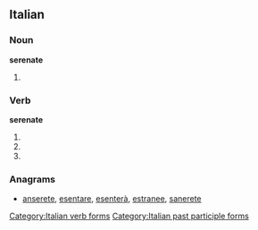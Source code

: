 ==Italian==

===Noun===
'''serenate''' {{f}}

# {{plural of|serenata|lang=it}}

===Verb===
'''serenate'''

# {{conjugation of|serenare||2|p|pres|ind|lang=it}}
# {{conjugation of|serenare||2|p|imp|lang=it}}
# {{form of|[[feminine|Feminine]] plural|serenato}}

===Anagrams===
* [[anserete#Italian|anserete]], [[esentare#Italian|esentare]], [[esenterà#Italian|esenterà]], [[estranee#Italian|estranee]], [[sanerete#Italian|sanerete]]

[[Category:Italian verb forms]]
[[Category:Italian past participle forms]]